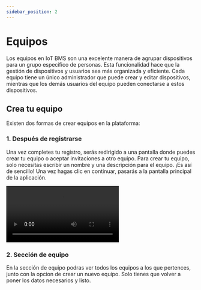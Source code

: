 ```yaml
---
sidebar_position: 2
---
```



# Equipos

Los equipos en IoT BMS son una excelente manera de agrupar dispositivos para un grupo específico de personas. Esta funcionalidad hace que la gestión de dispositivos y usuarios sea más organizada y eficiente. Cada equipo tiene un único administrador que puede crear y editar dispositivos, mientras que los demás usuarios del equipo pueden conectarse a estos dispositivos.

## Crea tu equipo

Existen dos formas de crear equipos en la plataforma:

### 1. Después de registrarse

Una vez completes tu registro, serás redirigido a una pantalla donde puedes crear tu equipo o aceptar invitaciones a otro equipo. Para crear tu equipo, solo necesitas escribir un nombre y una descripción para el equipo. ¡Es así de sencillo! Una vez hagas clic en continuar, pasarás a la pantalla principal de la aplicación.

<div
  style={{
    border: "1px #e2e8f0 solid",
    display: "flex",
    justifyContent: "center",
  }}
>
  <video
    src={selectTeam}
    loop
    style={{
      border: "black 1px",
      width: "90%",
      height: "auto",
      aspectRatio: "450/253",
    }}
    controls
  ></video>
</div>

### 2. Sección de equipo

En la sección de equipo podras ver todos los equipos a los que pertences, junto con la opcion de crear un nuevo equipo. Solo tienes que volver a poner los datos necesarios y listo.
